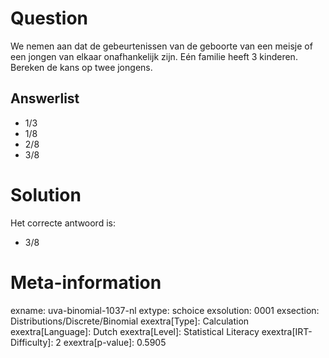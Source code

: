 Question
========

We nemen aan dat de gebeurtenissen van de geboorte van een meisje of een
jongen van elkaar onafhankelijk zijn. Eén familie heeft 3 kinderen.
Bereken de kans op twee jongens.

Answerlist
----------

* 1/3
* 1/8
* 2/8
* 3/8

Solution
========

Het correcte antwoord is: 

* 3/8

Meta-information
================
exname: uva-binomial-1037-nl
extype: schoice
exsolution: 0001
exsection: Distributions/Discrete/Binomial
exextra[Type]: Calculation
exextra[Language]: Dutch
exextra[Level]: Statistical Literacy
exextra[IRT-Difficulty]: 2
exextra[p-value]: 0.5905
